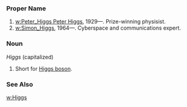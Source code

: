 
===Proper Name===
# [[w:Peter_Higgs Peter Higgs]], 1929—.  Prize-winning physisist.
# [[w:Simon_Higgs]], 1964—.  Cyberspace and communications expert.

===Noun===
''Higgs'' (capitalized)
# Short for [[Higgs boson]].

===See Also===
[[w:Higgs]]
